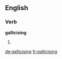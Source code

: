 ==English==

===Verb===
'''gallicising'''

# {{present participle of|gallicise}}

[[de:gallicising]]
[[fr:gallicising]]
